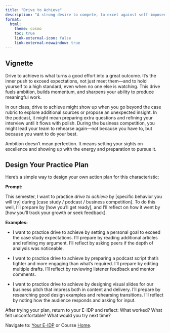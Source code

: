 ```yaml
---
title: "Drive to Achieve"
description: "A strong desire to compete, to excel against self-imposed standards, to pursue challenging goals."
format: 
  html: 
    theme: cosmo
    toc: true
    link-external-icon: false
    link-external-newwindow: true
---
```


## Vignette

Drive to achieve is what turns a good effort into a great outcome. It’s the inner push to exceed expectations, not just meet them—and to hold yourself to a high standard, even when no one else is watching. This drive fuels ambition, builds momentum, and sharpens your ability to produce meaningful work.

In our class, drive to achieve might show up when you go beyond the case rubric to explore additional sources or propose an unexpected insight. In the podcast, it might mean preparing extra questions and refining your interview until it flows with polish. During the business competition, you might lead your team to rehearse again—not because you have to, but because you want to do your best.

Ambition doesn’t mean perfection. It means setting your sights on excellence and showing up with the energy and preparation to pursue it.

## Design Your Practice Plan

Here’s a simple way to design your own action plan for this characteristic:

**Prompt:**

This semester, I want to practice *drive to achieve* by [specific behavior you will try] during [case study / podcast / business competition]. To do this well, I’ll prepare by [how you’ll get ready], and I’ll reflect on how it went by [how you’ll track your growth or seek feedback].

**Examples:**

- I want to practice drive to achieve by setting a personal goal to exceed the case study expectations. I’ll prepare by reading additional articles and refining my argument. I’ll reflect by asking peers if the depth of analysis was noticeable.

- I want to practice drive to achieve by preparing a podcast script that’s tighter and more engaging than what’s required. I’ll prepare by editing multiple drafts. I’ll reflect by reviewing listener feedback and mentor comments.

- I want to practice drive to achieve by designing visual slides for our business pitch that impress both in content and delivery. I’ll prepare by researching good design examples and rehearsing transitions. I’ll reflect by noting how the audience responds and asking for input.


After trying your plan, return to your E-IDP and reflect: What worked? What felt uncomfortable? What would you try next time?

::: footer
Navigate to: [Your E-IDP](../eidp.qmd) or Course [Home](https://laurenchenarides.github.io/csu-arec-224/).
:::
